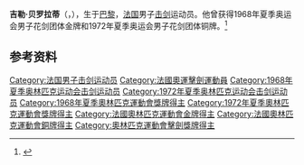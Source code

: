 '''吉勒·贝罗拉蒂'''（{{lang-fr|Gilles Berolatti}}，{{bd|1944年|5月4日|||}}），生于[[巴黎|巴黎]]，[[法国|法国]]男子[[击剑|击剑]]运动员。他曾获得1968年夏季奥运会男子花剑团体金牌和1972年夏季奥运会男子花剑团体铜牌。<ref>{{Cite web|title=Gilles BEROLATTI|url=https://www.olympic.org/gilles-berolatti|accessdate=2021-03-07|date=2021-03-04|work=International Olympic Committee|language=en|archive-date=2020-08-15|archive-url=https://web.archive.org/web/20200815034740/https://www.olympic.org/gilles-berolatti|dead-url=no}}</ref>

== 参考资料 ==
{{reflist}}

{{奥林匹克运动会击剑比赛男子花剑团体冠军}}

{{Authority control}}
{{DEFAULTSORT:Berolatti, Gilles}}
[[Category:法国男子击剑运动员|Category:法国男子击剑运动员]]
[[Category:法國奧運擊劍運動員|Category:法國奧運擊劍運動員]]
[[Category:1968年夏季奥林匹克运动会击剑运动员|Category:1968年夏季奥林匹克运动会击剑运动员]]
[[Category:1972年夏季奥林匹克运动会击剑运动员|Category:1972年夏季奥林匹克运动会击剑运动员]]
[[Category:1968年夏季奧林匹克運動會獎牌得主|Category:1968年夏季奧林匹克運動會獎牌得主]]
[[Category:1972年夏季奧林匹克運動會獎牌得主|Category:1972年夏季奧林匹克運動會獎牌得主]]
[[Category:法國奧林匹克運動會金牌得主|Category:法國奧林匹克運動會金牌得主]]
[[Category:法國奧林匹克運動會銅牌得主|Category:法國奧林匹克運動會銅牌得主]]
[[Category:奧林匹克運動會擊劍獎牌得主|Category:奧林匹克運動會擊劍獎牌得主]]

{{法国人物小作品}}